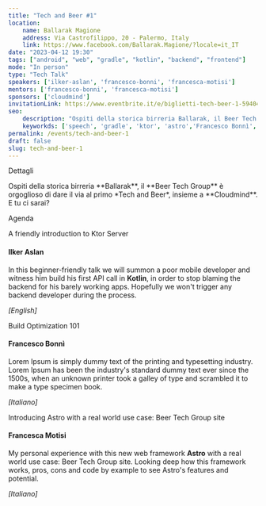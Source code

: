 ```yaml
---
title: "Tech and Beer #1"
location: 
    name: Ballarak Magione
    address: Via Castrofilippo, 20 - Palermo, Italy
    link: https://www.facebook.com/Ballarak.Magione/?locale=it_IT
date: "2023-04-12 19:30"
tags: ["android", "web", "gradle", "kotlin", "backend", "frontend"]
mode: "In person"
type: "Tech Talk"
speakers: ['ilker-aslan', 'francesco-bonni', 'francesca-motisi']
mentors: ['francesco-bonni', 'francesca-motisi']
sponsors: ['cloudmind']
invitationLink: https://www.eventbrite.it/e/biglietti-tech-beer-1-594047651517
seo:
    description: "Ospiti della storica birreria Ballarak, il Beer Tech Group è orgoglioso di dare il via al primo Tech and Beer, insieme a Cloudmind. Al via con tre speech e due mentors."
    keyworkds: ['speech', 'gradle', 'ktor', 'astro','Francesco Bonnì', 'Ilker Aslan', 'Francesca Motisi', 'cloudmind' ]
permalink: /events/tech-and-beer-1
draft: false
slug: tech-and-beer-1
---
```



<ContentTitle>Dettagli</ContentTitle>
<p class="text-center mb-10">Ospiti della storica birreria **Ballarak**, il **Beer Tech Group** è orgoglioso di dare il via al primo *Tech and Beer*, insieme a **Cloudmind**. E tu ci sarai?</p>

<ContentTitle>Agenda</ContentTitle>


<SpeechTitle>A friendly introduction to Ktor Server</SpeechTitle>
#### Ilker Aslan

In this beginner-friendly talk we will summon a poor mobile developer and witness him build his first API call in **Kotlin**, in order to stop blaming the backend for his barely working apps. Hopefully we won't trigger any backend developer during the process.

*[English]*

<SpeechTitle>Build Optimization 101</SpeechTitle>
#### Francesco Bonnì

Lorem Ipsum is simply dummy text of the printing and typesetting industry. Lorem Ipsum has been the industry's standard dummy text ever since the 1500s, when an unknown printer took a galley of type and scrambled it to make a type specimen book.

*[Italiano]*

<SpeechTitle>Introducing Astro with a real world use case: Beer Tech Group site</SpeechTitle>
#### Francesca Motisi

My personal experience with this new web framework **Astro** with a real world use case: Beer Tech Group site. Looking deep how this framework works, pros, cons and code by example to see Astro's features and potential.

*[Italiano]*
